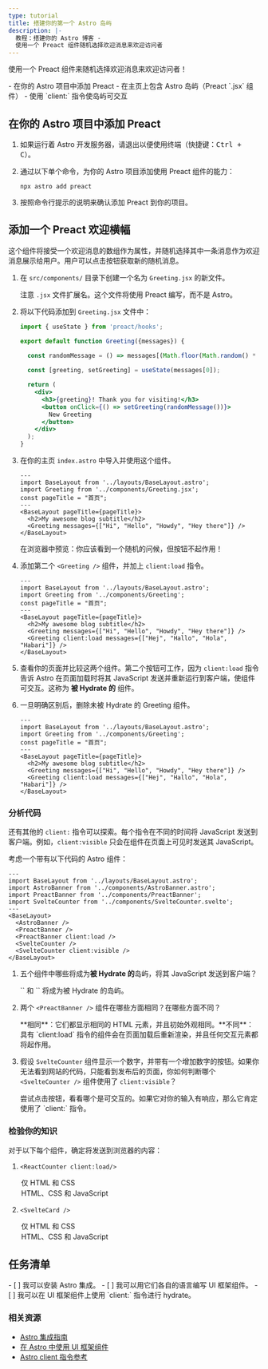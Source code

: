 ```yaml
---
type: tutorial
title: 搭建你的第一个 Astro 岛屿
description: |-
  教程：搭建你的 Astro 博客 -
  使用一个 Preact 组件随机选择欢迎消息来欢迎访问者
---
```


使用一个 Preact 组件来随机选择欢迎消息来欢迎访问者！

<PreCheck>
  - 在你的 Astro 项目中添加 Preact
  - 在主页上包含 Astro 岛屿（Preact `.jsx` 组件）
  - 使用 `client:` 指令使岛屿可交互
</PreCheck>

## 在你的 Astro 项目中添加 Preact

1. 如果运行着 Astro 开发服务器，请退出以便使用终端（快捷键：<kbd>Ctrl + C</kbd>）。

2. 通过以下单个命令，为你的 Astro 项目添加使用 Preact 组件的能力：

    ```shell
    npx astro add preact
    ```

2. 按照命令行提示的说明来确认添加 Preact 到你的项目。

## 添加一个 Preact 欢迎横幅

这个组件将接受一个欢迎消息的数组作为属性，并随机选择其中一条消息作为欢迎消息展示给用户。用户可以点击按钮获取新的随机消息。

1. 在 `src/components/` 目录下创建一个名为 `Greeting.jsx` 的新文件。

    注意 `.jsx` 文件扩展名。这个文件将使用 Preact 编写，而不是 Astro。

2. 将以下代码添加到 `Greeting.jsx` 文件中：

    ```jsx title="src/components/Greeting.jsx"
    import { useState } from 'preact/hooks';

    export default function Greeting({messages}) {

      const randomMessage = () => messages[(Math.floor(Math.random() * messages.length))];
      
      const [greeting, setGreeting] = useState(messages[0]);

      return (
        <div> 
          <h3>{greeting}! Thank you for visiting!</h3>
          <button onClick={() => setGreeting(randomMessage())}>
            New Greeting
          </button>
        </div>
      );
    }
    ```

3. 在你的主页 `index.astro` 中导入并使用这个组件。

    ```astro title="src/pages/index.astro" ins={3,8}
    ---
    import BaseLayout from '../layouts/BaseLayout.astro';
    import Greeting from '../components/Greeting.jsx';
    const pageTitle = "首页";
    ---
    <BaseLayout pageTitle={pageTitle}>
      <h2>My awesome blog subtitle</h2>
      <Greeting messages={["Hi", "Hello", "Howdy", "Hey there"]} />
    </BaseLayout>
    ```

    在浏览器中预览：你应该看到一个随机的问候，但按钮不起作用！

4. 添加第二个 `<Greeting />` 组件，并加上 `client:load` 指令。

    ```astro title="src/pages/index.astro" ins={9} "client:load"
    ---
    import BaseLayout from '../layouts/BaseLayout.astro';
    import Greeting from '../components/Greeting';
    const pageTitle = "首页";
    ---
    <BaseLayout pageTitle={pageTitle}>
      <h2>My awesome blog subtitle</h2>
      <Greeting messages={["Hi", "Hello", "Howdy", "Hey there"]} />
      <Greeting client:load messages={["Hej", "Hallo", "Hola", "Habari"]} />
    </BaseLayout>
    ```

  5. 查看你的页面并比较这两个组件。第二个按钮可工作，因为 `client:load` 指令告诉 Astro 在页面加载时将其 JavaScript 发送并重新运行到客户端，使组件可交互。这称为 **被 Hydrate 的** 组件。
  
  6. 一旦明确区别后，删除未被 Hydrate 的 Greeting 组件。

      ```astro title="src/pages/index.astro" del={8} "client:load"
      ---
      import BaseLayout from '../layouts/BaseLayout.astro';
      import Greeting from '../components/Greeting';
      const pageTitle = "首页";
      ---
      <BaseLayout pageTitle={pageTitle}>
        <h2>My awesome blog subtitle</h2>
        <Greeting messages={["Hi", "Hello", "Howdy", "Hey there"]} />
        <Greeting client:load messages={["Hej", "Hallo", "Hola", "Habari"]} />
      </BaseLayout>
      ```

<Box icon="question-mark">

### 分析代码

还有其他的 `client:` 指令可以探索。每个指令在不同的时间将 JavaScript 发送到客户端。例如，`client:visible` 只会在组件在页面上可见时发送其 JavaScript。

考虑一个带有以下代码的 Astro 组件：

```astro
---
import BaseLayout from '../layouts/BaseLayout.astro';
import AstroBanner from '../components/AstroBanner.astro';
import PreactBanner from '../components/PreactBanner';
import SvelteCounter from '../components/SvelteCounter.svelte';
---
<BaseLayout>
  <AstroBanner />
  <PreactBanner />
  <PreactBanner client:load />
  <SvelteCounter />
  <SvelteCounter client:visible />
</BaseLayout>
```

1. 五个组件中哪些将成为**被 Hydrate 的**岛屿，将其 JavaScript 发送到客户端？

    <p>
      <Spoiler>`<PreactBanner client:load />` 和 `<SvelteCounter client:visible />` 将成为被 Hydrate 的岛屿。</Spoiler>
    </p>

2. 两个 `<PreactBanner />` 组件在哪些方面相同？在哪些方面不同？

    <p>
      <Spoiler>**相同**：它们都显示相同的 HTML 元素，并且初始外观相同。**不同**：具有 `client:load` 指令的组件会在页面加载后重新渲染，并且任何交互元素都将起作用。</Spoiler>
    </p>

3. 假设 `SvelteCounter` 组件显示一个数字，并带有一个增加数字的按钮。如果你无法看到网站的代码，只能看到发布后的页面，你如何判断哪个 `<SvelteCounter />` 组件使用了 `client:visible`？

    <p>
      <Spoiler>尝试点击按钮，看看哪个是可交互的。如果它对你的输入有响应，那么它肯定使用了 `client:` 指令。</Spoiler>
    </p>
</Box>

<Box icon="question-mark">

### 检验你的知识

对于以下每个组件，确定将发送到浏览器的内容：

1. `<ReactCounter client:load/>`

    <MultipleChoice>
      <Option>
        仅 HTML 和 CSS
      </Option>
      <Option isCorrect>
        HTML、CSS 和 JavaScript
      </Option>
    </MultipleChoice>

2. `<SvelteCard />`

    <MultipleChoice>
      <Option  isCorrect>
        仅 HTML 和 CSS
      </Option>
      <Option>
        HTML、CSS 和 JavaScript
      </Option>
    </MultipleChoice>
</Box>

<Box icon="check-list">

## 任务清单

<Checklist>
- [ ] 我可以安装 Astro 集成。
- [ ] 我可以用它们各自的语言编写 UI 框架组件。
- [ ] 我可以在 UI 框架组件上使用 `client:` 指令进行 hydrate。
</Checklist>
</Box>

### 相关资源

- [Astro 集成指南](/zh-cn/guides/integrations-guide/)
- [在 Astro 中使用 UI 框架组件](/zh-cn/core-concepts/framework-components/#使用框架组件)
- [Astro client 指令参考](/zh-cn/reference/directives-reference/#客户端指令)

